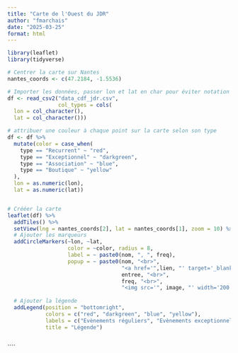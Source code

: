 ```yaml
---
title: "Carte de l'Ouest du JDR"
author: "fmarchais"
date: "2025-03-25"
format: html
---
```


```r
library(leaflet)
library(tidyverse)
```


```r
# Centrer la carte sur Nantes
nantes_coords <- c(47.2184, -1.5536)

# Importer les données, passer lon et lat en char pour éviter notation scientifique
df <- read_csv2("data_cdf_jdr.csv", 
                col_types = cols(
  lon = col_character(),
  lat = col_character()))

# attribuer une couleur à chaque point sur la carte selon son type
df <- df %>%
  mutate(color = case_when(
    type == "Recurrent" ~ "red",
    type == "Exceptionnel" ~ "darkgreen",
    type == "Association" ~ "blue",
    type == "Boutique" ~ "yellow"
  ),
  lon = as.numeric(lon),
  lat = as.numeric(lat))


# Crééer la carte
leaflet(df) %>%
  addTiles() %>%
  setView(lng = nantes_coords[2], lat = nantes_coords[1], zoom = 10) %>%
  # Ajouter les marqueurs
  addCircleMarkers(~lon, ~lat, 
                   color = ~color, radius = 8, 
                   label = ~ paste0(nom, ", ", freq),
                   popup = ~ paste0(nom, "<br>",
                                    "<a href='",lien, "' target='_blank'>", groupe, "</a><br>",
                                    entree, "<br>",
                                    freq, "<br>",
                                    "<img src='", image, "' width='200' height='150'>")) %>%
  
  # Ajouter la légende
  addLegend(position = "bottomright", 
            colors = c("red", "darkgreen", "blue", "yellow"),
            labels = c("Evènements réguliers", "Evènements exceptionnels", "Associations","Boutiques"),
            title = "Légende")



```

\`\`\`\`
